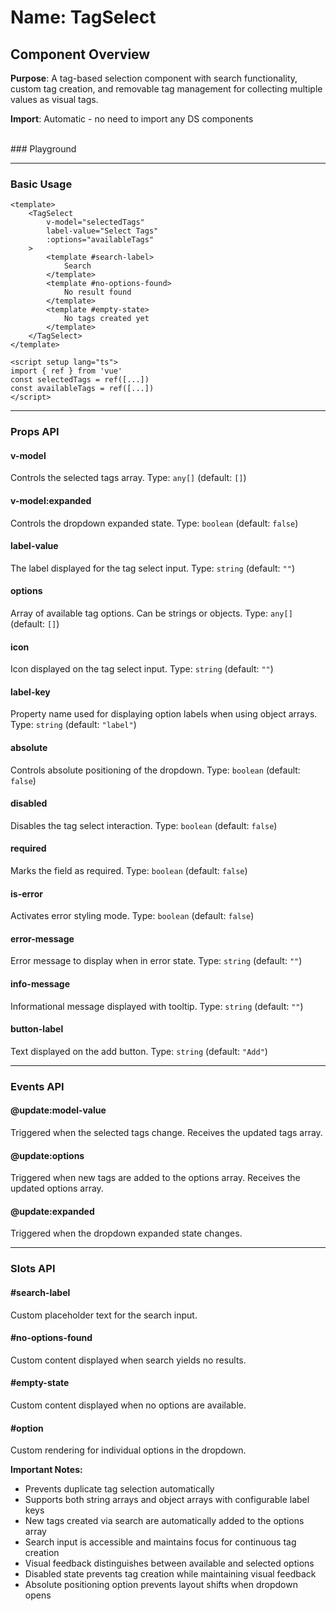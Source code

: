 
<Meta of={TagSelect} />

# Name: TagSelect
## Component Overview

**Purpose**: A tag-based selection component with search functionality, custom tag creation, and removable tag management for collecting multiple values as visual tags.

**Import**: Automatic - no need to import any DS components

<br />
### Playground

<Canvas of={TagSelect.Primary} />
<Controls />

---

### Basic Usage

```vue
<template>
    <TagSelect 
        v-model="selectedTags"
        label-value="Select Tags"
        :options="availableTags"
    >
        <template #search-label>
            Search
        </template>
        <template #no-options-found>
            No result found
        </template>
        <template #empty-state>
            No tags created yet
        </template>
    </TagSelect>
</template>

<script setup lang="ts">
import { ref } from 'vue'
const selectedTags = ref([...])
const availableTags = ref([...])
</script>
```

<Canvas sourceState="none" of={TagSelect.Primary} />

---

### Props API

#### v-model
Controls the selected tags array. Type: `any[]` (default: `[]`)

#### v-model:expanded
Controls the dropdown expanded state. Type: `boolean` (default: `false`)

#### label-value
The label displayed for the tag select input. Type: `string` (default: `""`)

#### options
Array of available tag options. Can be strings or objects. Type: `any[]` (default: `[]`)

#### icon
Icon displayed on the tag select input. Type: `string` (default: `""`)

<Canvas sourceState="none" of={TagSelect.Icon} />

#### label-key
Property name used for displaying option labels when using object arrays. Type: `string` (default: `"label"`)

#### absolute
Controls absolute positioning of the dropdown. Type: `boolean` (default: `false`)

<Canvas sourceState="none" of={TagSelect.Absolute} />

#### disabled
Disables the tag select interaction. Type: `boolean` (default: `false`)

<Canvas sourceState="none" of={TagSelect.Disabled} />

#### required
Marks the field as required. Type: `boolean` (default: `false`)

<Canvas sourceState="none" of={TagSelect.Required} />

#### is-error
Activates error styling mode. Type: `boolean` (default: `false`)

<Canvas sourceState="none" of={TagSelect.IsError} />

#### error-message
Error message to display when in error state. Type: `string` (default: `""`)

#### info-message
Informational message displayed with tooltip. Type: `string` (default: `""`)

<Canvas sourceState="none" of={TagSelect.InfoMessage} />

#### button-label
Text displayed on the add button. Type: `string` (default: `"Add"`)

---

### Events API

#### @update:model-value
Triggered when the selected tags change. Receives the updated tags array.

#### @update:options
Triggered when new tags are added to the options array. Receives the updated options array.

#### @update:expanded
Triggered when the dropdown expanded state changes.

---

### Slots API

#### #search-label
Custom placeholder text for the search input.

#### #no-options-found
Custom content displayed when search yields no results.

#### #empty-state
Custom content displayed when no options are available.

#### #option
Custom rendering for individual options in the dropdown.

**Important Notes:**
- Prevents duplicate tag selection automatically
- Supports both string arrays and object arrays with configurable label keys
- New tags created via search are automatically added to the options array
- Search input is accessible and maintains focus for continuous tag creation
- Visual feedback distinguishes between available and selected options
- Disabled state prevents tag creation while maintaining visual feedback
- Absolute positioning option prevents layout shifts when dropdown opens
